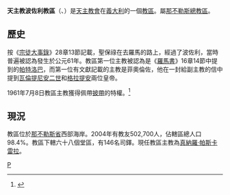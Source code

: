 {{Infobox diocese
|name=波佐利
|jurisdiction = 教區
|latin = Dioecesis Puteolana
|local = Diocesi di Pozzuoli
|border = catholic
|image = 
|image_size = 
|image_alt = 
|caption = 
|image2 =
|caption2= 
|location = 義大利
|rite = 羅馬禮
|territory =那不勒斯省
|population =502,700
|patron =
|province = 那不勒斯
|established =1世紀
|cathedral = [[波佐利圣普罗科罗圣真纳罗圣殿主教座堂|聖普羅科羅聖真納羅聖殿主教座堂]]
|co-cathedral =聖保祿副主教座堂
|leadership = 主教 
|website =[http://www.diocesipozzuoli.org/ 官方網頁]
|pope =  
|patriarch= 
|metropolitan =
|ordinary = 真納羅·帕斯卡雷拉
|coadjutor archbishop = 
|coadjutor bishop = 
|auxiliary = 
|emeritus = }}

'''天主教波佐利教區'''（{{lang-la|Dioecesis Puteolana}}、{{lang-it|Diocesi di Pozzuoli}}）是[[天主教會|天主教會]]在[[義大利|義大利]]的一個[[教區|教區]]。屬[[天主教那不勒斯總教區|那不勒斯總教區]]。
==歷史==
按《[[宗徒大事錄|宗徒大事錄]]》28章13節記載，聖保祿在去羅馬的路上，經過了波佐利，當時普遍被認為發生於公元61年。教區第一位主教被認為是《[[羅馬書|羅馬書]]》16章14節中提到的[[帕特洛巴|帕特洛巴]]，而第一位有文獻記載的主教是菲奧倫佐，他在一封給副主教的信中提到[[瓦倫提尼安二世|瓦倫提尼安二世]]和[[格拉提安|格拉提安]]兩位皇帝。

1961年7月8日教區主教獲得佩帶[[披帶|披帶]]的特權。<ref>{{cite journal
|journal=[[宗座公報|宗座公報]]
|publisher=梵蒂岡出版社
|date=1962年
|volume=54
|title=''Cognitum est omnibus''
|page=482
|url=http://www.vatican.va/archive/aas/documents/AAS%2054%20%5B1962%5D%20-%20ocr.pdf
|access-date=2014-11-02
|archive-date=2010-03-27
|archive-url=https://web.archive.org/web/20100327065622/http://www.vatican.va/archive/aas/documents/AAS%2054%20%5B1962%5D%20-%20ocr.pdf
|dead-url=no
}}</ref>

==現況==
教區位於[[那不勒斯省|那不勒斯省]]西部海岸。2004年有教友502,700人，佔轄區總人口98.4%。教區下轄六十八個堂區，有146名司鐸。現任教區主教為[[真納羅·帕斯卡雷拉|真納羅·帕斯卡雷拉]]。

{{意大利天主教教區}}
[[Category:義大利天主教教區|P]]
